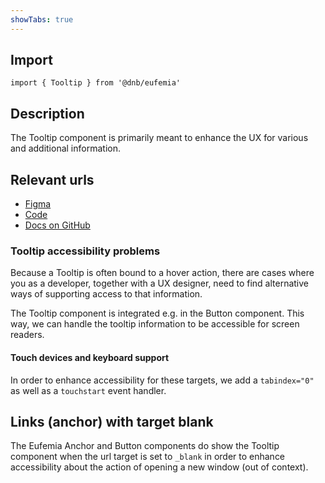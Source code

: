 ```yaml
---
showTabs: true
---
```


## Import

```tsx
import { Tooltip } from '@dnb/eufemia'
```

## Description

The Tooltip component is primarily meant to enhance the UX for various and additional information.

## Relevant urls

- [Figma](https://www.figma.com/design/cdtwQD8IJ7pTeE45U148r1/%F0%9F%92%BB-Eufemia---Web?node-id=44531-1111)
- [Code](https://github.com/dnbexperience/eufemia/tree/main/packages/dnb-eufemia/src/components/tooltip)
- [Docs on GitHub](https://github.com/dnbexperience/eufemia/tree/main/packages/dnb-design-system-portal/src/docs/uilib/components/tooltip)

### Tooltip accessibility problems

Because a Tooltip is often bound to a hover action, there are cases where you as a developer, together with a UX designer, need to find alternative ways of supporting access to that information.

The Tooltip component is integrated e.g. in the Button component. This way, we can handle the tooltip information to be accessible for screen readers.

#### Touch devices and keyboard support

In order to enhance accessibility for these targets, we add a `tabindex="0"` as well as a `touchstart` event handler.

## Links (anchor) with target blank

The Eufemia Anchor and Button components do show the Tooltip component when the url target is set to `_blank` in order to enhance accessibility about the action of opening a new window (out of context).
